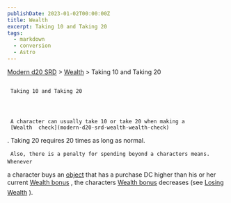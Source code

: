 ```yaml
---
publishDate: 2023-01-02T00:00:00Z
title: Wealth
excerpt: Taking 10 and Taking 20
tags:
  - markdown
  - conversion
  - Astro
---
```


[Modern d20 SRD](/#modernD20) >
[Wealth](modern-d20-srd-wealth-index) > Taking 10 and Taking 20

##

     Taking 10 and Taking 20




     A character can usually take 10 or take 20 when making a
     [Wealth  check](modern-d20-srd-wealth-wealth-check)
. Taking 20 requires 20 times as long as normal.

     Also, there is a penalty for spending beyond a characters means. Whenever

a character buys an
[object](modern-d20-srd-equipment-equipment-general)
that
has a purchase DC higher than his or her current
[Wealth bonus](modern-d20-srd-wealth-wealth-bonus)
, the characters
[Wealth bonus](modern-d20-srd-wealth-wealth-bonus)
decreases (see
[Losing Wealth](modern-d20-srd-wealth-losing-wealth)
).
